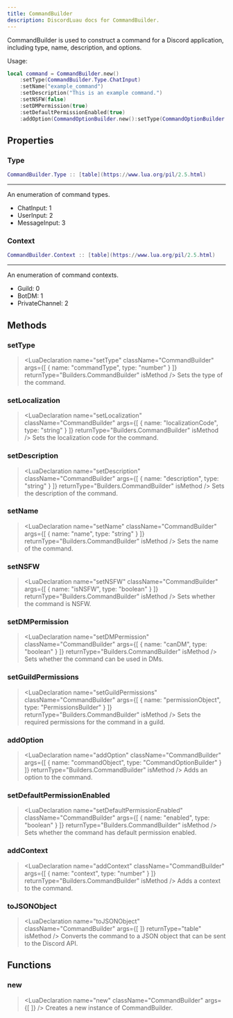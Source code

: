 ```yaml
---
title: CommandBuilder
description: DiscordLuau docs for CommandBuilder.
---
```

[//]: # (This file was automatically compiled through the Generator luau code under this repository)
[//]: # (if you want to edit the documentation of discord-luau, please write changes)
[//]: # (to the discord-luau repository itself, we extract the comments from discord-luau and translate)
[//]: # (them into markdown files that Nextra can interpret!)

[//]: # (----- DOCUMENT IMPORTS ----- )


[//]: # (----- DOCUMENT DESCRIPTION ----- )

CommandBuilder is used to construct a command for a Discord application, including type, name, description, and options.

Usage:
```lua
local command = CommandBuilder.new()
	:setType(CommandBuilder.Type.ChatInput)
	:setName("example_command")
	:setDescription("This is an example command.")
	:setNSFW(false)
	:setDMPermission(true)
	:setDefaultPermissionEnabled(true)
	:addOption(CommandOptionBuilder.new():setType(CommandOptionBuilder.Type.String):setName("option1"):setDescription("An option"))
```

[//]: # (----- DOCUMENT PROPERTIES ----- )

## Properties

### Type

 ```lua
 CommandBuilder.Type :: [table](https://www.lua.org/pil/2.5.html)
```

---
An enumeration of command types.

- ChatInput: 1
- UserInput: 2
- MessageInput: 3
### Context

 ```lua
 CommandBuilder.Context :: [table](https://www.lua.org/pil/2.5.html)
```

---
An enumeration of command contexts.

- Guild: 0
- BotDM: 1
- PrivateChannel: 2

[//]: # (----- DOCUMENT METHODS ----- )

## Methods

### setType

> <LuaDeclaration name="setType" className="CommandBuilder" args={[ { name: "commandType", type: "number" } ]} returnType="Builders.CommandBuilder" isMethod />
Sets the type of the command.
### setLocalization

> <LuaDeclaration name="setLocalization" className="CommandBuilder" args={[ { name: "localizationCode", type: "string" } ]} returnType="Builders.CommandBuilder" isMethod />
Sets the localization code for the command.
### setDescription

> <LuaDeclaration name="setDescription" className="CommandBuilder" args={[ { name: "description", type: "string" } ]} returnType="Builders.CommandBuilder" isMethod />
Sets the description of the command.
### setName

> <LuaDeclaration name="setName" className="CommandBuilder" args={[ { name: "name", type: "string" } ]} returnType="Builders.CommandBuilder" isMethod />
Sets the name of the command.
### setNSFW

> <LuaDeclaration name="setNSFW" className="CommandBuilder" args={[ { name: "isNSFW", type: "boolean" } ]} returnType="Builders.CommandBuilder" isMethod />
Sets whether the command is NSFW.
### setDMPermission

> <LuaDeclaration name="setDMPermission" className="CommandBuilder" args={[ { name: "canDM", type: "boolean" } ]} returnType="Builders.CommandBuilder" isMethod />
Sets whether the command can be used in DMs.
### setGuildPermissions

> <LuaDeclaration name="setGuildPermissions" className="CommandBuilder" args={[ { name: "permissionObject", type: "PermissionsBuilder" } ]} returnType="Builders.CommandBuilder" isMethod />
Sets the required permissions for the command in a guild.
### addOption

> <LuaDeclaration name="addOption" className="CommandBuilder" args={[ { name: "commandObject", type: "CommandOptionBuilder" } ]} returnType="Builders.CommandBuilder" isMethod />
Adds an option to the command.
### setDefaultPermissionEnabled

> <LuaDeclaration name="setDefaultPermissionEnabled" className="CommandBuilder" args={[ { name: "enabled", type: "boolean" } ]} returnType="Builders.CommandBuilder" isMethod />
Sets whether the command has default permission enabled.
### addContext

> <LuaDeclaration name="addContext" className="CommandBuilder" args={[ { name: "context", type: "number" } ]} returnType="Builders.CommandBuilder" isMethod />
Adds a context to the command.
### toJSONObject

> <LuaDeclaration name="toJSONObject" className="CommandBuilder" args={[  ]} returnType="table" isMethod />
Converts the command to a JSON object that can be sent to the Discord API.

[//]: # (----- DOCUMENT FUNCTIONS ----- )

## Functions

### new

> <LuaDeclaration name="new" className="CommandBuilder" args={[  ]} />
Creates a new instance of CommandBuilder.

